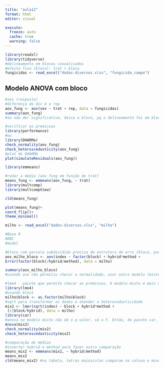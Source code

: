 ```yaml
---
title: "aula12"
format: html
editor: visual

execute: 
  freeze: auto
  cache: true
  warning: false
---
```


```r
library(readxl)
library(tidyverse)
#delineamento em blocos casualisados
#efeito fixo (bloco): trat + bloco
fungicidas <- read_excel("dados-diversos.xlsx", "fungicida_campo")
```

## Modelo ANOVA com bloco

```r
#sev (resposta)
#diferença do dic é o rep
aov_fung <- aov(sev ~ trat + rep, data = fungicidas)
summary(aov_fung)
#se não der significativo, deixa o bloco, pq o delineamento foi em bloco
```

```r
#verificar as premissas
library(performance)
#ou
library(DHARMa)
check_normality(aov_fung)
check_heteroscedasticity(aov_fung)
#plot do DHARMA
plot(simulateResiduals(aov_fung))

library(emmeans)

#rodar a média (aov_fung em função de trat)
means_fung <- emmeans(aov_fung, ~ trat)
library(multcomp)
library(multcompView)

cld(means_fung)

plot(means_fung)+
coord_flip()+
theme_minimal()
```

```r
milho <- read_excel("dados-diversos.xlsx", "milho")

#Base R
#DBC
#model

#bloco com parcela subdividida precisa de estrutura de erro (bloco, parcela principal, subparcela)(Error)
aov_milho_bloco <- aov(index ~ factor(block) + hybrid*method +
Error(factor(block)/hybrid/method), data = milho)

summary(aov_milho_bloco)
#usando avo não permitiu checar a normalidade, usar outro modelo (misto)

```

```r
#lme4 - pacote que permite checar as premissas. O modelo misto é mais moderno que o aov
library(lme4)
#usando bloco
milho$block <- as.factor(milho$block)
#sqrt para transformar os dados e atender a heterocedasticidade
mix2 <- lmer(sqrt(index) ~ block + hybrid*method +
 (1|block/hybrid), data = milho)
library(car)
#anova no modelo misto não dá o p-valor, só o F. Então, do pacote car, usar anova com A maiusculo 
Anova(mix2)
check_normality(mix2)
check_heteroscedasticity(mix2)

#comparação de médias
#inverter hybrid e method para fazer outra comparação
means_mix2 <- emmeans(mix2, ~ hybrid|method)
means_mix2
cld(means_mix2) #na tabela, letras maiúsculas comparam na coluna e minúsculas na linha

```
